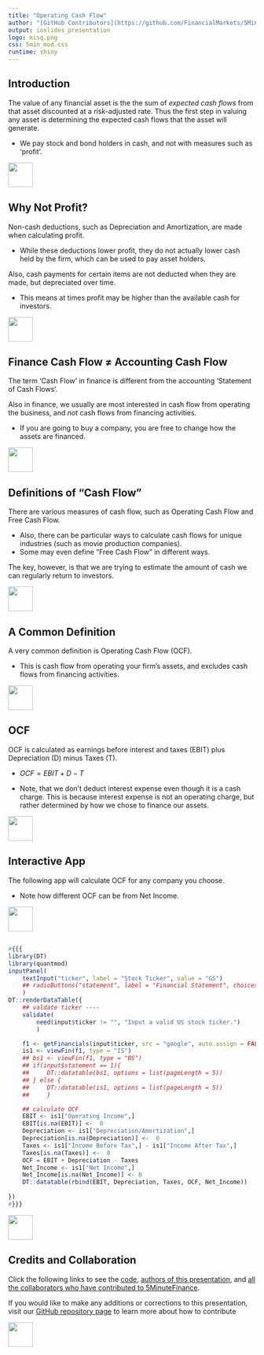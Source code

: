 ```yaml
---
title: "Operating Cash Flow"
author: "[GitHub Contributors](https://github.com/FinancialMarkets/5MinuteFinance/graphs/contributors)"
output: ioslides_presentation
logo: misq.png
css: 5min_mod.css
runtime: shiny
---
```


## Introduction

The value of any financial asset is the the sum of *expected cash flows* from that asset discounted at a risk-adjusted rate.  Thus the first step in valuing any asset is determining the expected cash flows that the asset will generate.

- We pay stock and bond holders in cash, and not with measures such as 'profit'.

<div class="MIfooter"><img src="mi.png" style="height:50px;"></div> 

## Why Not Profit?

Non-cash deductions, such as Depreciation and Amortization, are made when calculating profit.

- While these deductions lower profit, they do not actually lower cash held by the firm, which can be used to pay asset holders.

Also, cash payments for certain items are not deducted when they are made, but depreciated over time.  

- This means at times profit may be higher than the available cash for investors.

<div class="MIfooter"><img src="mi.png" style="height:50px;"></div> 

## Finance Cash Flow $\neq$ Accounting Cash Flow

The term 'Cash Flow' in finance is different from the accounting 'Statement of Cash Flows'.   

Also in finance, we usually are most interested in cash flow from operating the business, and *not* cash flows from financing activities.

-  If you are going to buy a company, you are free to change how the assets are financed.  

<div class="MIfooter"><img src="mi.png" style="height:50px;"></div> 

## Definitions of "Cash Flow"

There are various measures of cash flow, such as Operating Cash Flow and Free Cash Flow.

- Also, there can be particular ways to calculate cash flows for unique industries (such as movie production companies).
- Some may even define "Free Cash Flow" in different ways. 

The key, however, is that we are trying to estimate the amount of cash we can regularly return to investors.

<div class="MIfooter"><img src="mi.png" style="height:50px;"></div> 

## A Common Definition

A very common definition is Operating Cash Flow (OCF).  

- This is cash flow from operating your firm's assets, and excludes cash flows from financing activities. 

<div class="MIfooter"><img src="mi.png" style="height:50px;"></div> 

## OCF

OCF is calculated as earnings before interest and taxes (EBIT) plus Depreciation (D) minus Taxes (T).

- $OCF = EBIT + D - T$

- Note, that we don't deduct interest expense even though it is a cash charge.  This is because interest expense is not an operating charge, but rather determined by how we chose to finance our assets.

<div class="MIfooter"><img src="mi.png" style="height:50px;"></div> 


## Interactive App

The following app will calculate OCF for any company you choose.  

- Note how different OCF can be from Net Income.

<div class="MIfooter"><img src="mi.png" style="height:50px;"></div> 

##

```r
#{{{
library(DT)
library(quantmod)
inputPanel(
    textInput("ticker", label = "Stock Ticker", value = "GS")
    ## radioButtons("statement", label = "Financial Statement", choices = list("Balance Sheet" = 1, "Income Statement" = 2), selected = 2)
    )
DT::renderDataTable({
    ## valdate ticker ----
    validate(
        need(input$ticker != "", "Input a valid US stock ticker.")
        )

    f1 <- getFinancials(input$ticker, src = "google", auto.assign = FALSE)
    is1 <- viewFin(f1, type = "IS")
    ## bs1 <- viewFin(f1, type = "BS")
    ## if(input$statement == 1){
    ##     DT::datatable(bs1, options = list(pageLength = 5))
    ## } else {
    ##     DT::datatable(is1, options = list(pageLength = 5))
    ##     }

    ## calculate OCF
    EBIT <- is1["Operating Income",]
    EBIT[is.na(EBIT)] <-  0
    Depreciation <- is1["Depreciation/Amortization",]
    Depreciation[is.na(Depreciation)] <-  0
    Taxes <- is1["Income Before Tax",] - is1["Income After Tax",]
    Taxes[is.na(Taxes)] <-  0
    OCF = EBIT + Depreciation - Taxes
    Net_Income <- is1["Net Income",]
    Net_Income[is.na(Net_Income)] <- 0
    DT::datatable(rbind(EBIT, Depreciation, Taxes, OCF, Net_Income))
    
})
#}}}
```

<div class="MIfooter"><img src="mi.png" style="height:50px;"></div> 

## Credits and Collaboration

Click the following links to see the [code](https://github.com/FinancialMarkets/5MinuteFinance/blob/master/Corporate_Finance/OCF/OCF.Rmd), [authors of this presentation](https://github.com/FinancialMarkets/5MinuteFinance/blame/master/Corporate_Finance/OCF/OCF.Rmd), and [all the collaborators who have contributed to 5MinuteFinance](https://github.com/FinancialMarkets/5MinuteFinance/graphs/contributors).

If you would like to make any additions or corrections to this presentation, visit our [GitHub repository page](https://github.com/FinancialMarkets/5MinuteFinance#how-to-contribute) to learn more about how to contribute

<div class="MIfooter"><img src="mi.png" style="height:50px;"></div> 

